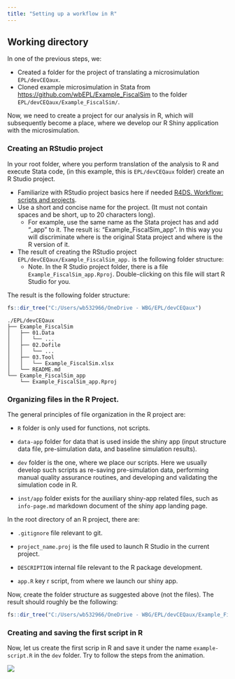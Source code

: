```yaml
---
title: "Setting up a workflow in R"
---
```


## Working directory

In one of the previous steps, we:

-   Created a folder for the project of translating a microsimulation `EPL/devCEQaux`.
-   Cloned example microsimulation in Stata from [https://github.com/wbEPL/Example_FiscalSim](https://github.com/wbEPL/Example_FiscalSim) to the folder `EPL/devCEQaux/Example_FiscalSim/`.

Now, we need to create a project for our analysis in R, which will subsequently become a place, where we develop our R Shiny application with the microsimulation.

### Creating an RStudio project

In your root folder, where you perform translation of the analysis to R and execute Stata code, (in this example, this is `EPL/devCEQaux` folder) create an R Studio project.

-   Familiarize with RStudio project basics here if needed [R4DS. Workflow: scripts and projects](https://r4ds.hadley.nz/workflow-scripts.html).
-   Use a short and concise name for the project. (It must not contain spaces and be short, up to 20 characters long).
    -   For example, use the same name as the Stata project has and add "\_app" to it. The result is: "Example_FiscalSim_app". In this way you will discriminate where is the original Stata project and where is the R version of it.
-   The result of creating the RStudio project `EPL/devCEQaux/Example_FiscalSim_app.` is the following folder structure:
    -  Note. In the R Studio project folder, there is a file `Example_FiscalSim_app.Rproj`. Double-clicking on this file will start R Studio for you.

The result is the following folder structure:

```r
fs::dir_tree("C:/Users/wb532966/OneDrive - WBG/EPL/devCEQaux")
```

```
./EPL/devCEQaux
├── Example_FiscalSim
│   ├── 01.Data
│   │   └── ...
│   ├── 02.Dofile
│   │   └── ...
│   ├── 03.Tool
│   │   └── Example_FiscalSim.xlsx
│   └── README.md
└── Example_FiscalSim_app
    └── Example_FiscalSim_app.Rproj
```

### Organizing files in the R Project.

The general principles of file organization in the R project are:

-   `R` folder is only used for functions, not scripts.

-   `data-app` folder for data that is used inside the shiny app (input structure data file, pre-simulation data, and baseline simulation results).

-   `dev` folder is the one, where we place our scripts. Here we usually develop such scripts as re-saving pre-simulation data, performing manual quality assurance routines, and developing and validating the simulation code in R.

-   `inst/app` folder exists for the auxiliary shiny-app related files, such as `info-page.md` markdown document of the shiny app landing page.

In the root directory of an R project, there are: 

-   `.gitignore` file relevant to git.

-   `project_name.proj` is the file used to launch R Studio in the current project.

-   `DESCRIPTION` internal file relevant to the R package development.

-   `app.R` key r script, from where we launch our shiny app.


Now, create the folder structure as suggested above (not the files). The result should roughly be the following:

```r
fs::dir_tree("C:/Users/wb532966/OneDrive - WBG/EPL/devCEQaux/Example_FiscalSim_app")
```

### Creating and saving the first script in R

Now, let us create the first scrip in R and save it under the name `example-script.R` in the `dev` folder. Try to follow the steps from the animation.

![](../../man/figures/r-workflow.gif)




